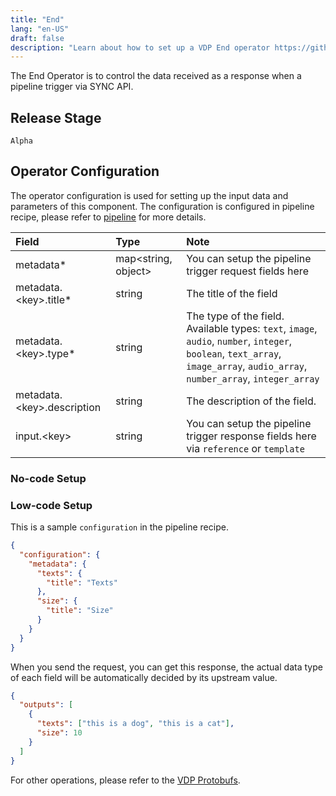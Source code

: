 ```yaml
---
title: "End"
lang: "en-US"
draft: false
description: "Learn about how to set up a VDP End operator https://github.com/instill-ai/vdp"
---
```


The End Operator is to control the data received as a response when a pipeline trigger via SYNC API.

## Release Stage

`Alpha`

## Operator Configuration

The operator configuration is used for setting up the input data and parameters of this component. The configuration is configured in pipeline recipe, please refer to [pipeline](../../core/concepts/pipeline) for more details.

| Field                        | Type                  | Note                                                                                                                                                                          |
| :--------------------------- | :-------------------- | :---------------------------------------------------------------------------------------------------------------------------------------------------------------------------- |
| metadata\*                   | map\<string, object\> | You can setup the pipeline trigger request fields here                                                                                                                        |
| metadata.\<key\>.title\*     | string                | The title of the field                                                                                                                                                        |
| metadata.\<key\>.type\*      | string                | The type of the field. Available types: `text`, `image`, `audio`, `number`, `integer`, `boolean`, `text_array`, `image_array`, `audio_array`, `number_array`, `integer_array` |
| metadata.\<key\>.description | string                | The description of the field.                                                                                                                                                 |
| input.\<key\>                | string                | You can setup the pipeline trigger response fields here via `reference` or `template`                                                                                         |

### No-code Setup

### Low-code Setup

This is a sample `configuration` in the pipeline recipe.

```json
{
  "configuration": {
    "metadata": {
      "texts": {
        "title": "Texts"
      },
      "size": {
        "title": "Size"
      }
    }
  }
}
```

When you send the request, you can get this response, the actual data type of each field will be automatically decided by its upstream value.

```json
{
  "outputs": [
    {
      "texts": ["this is a dog", "this is a cat"],
      "size": 10
    }
  ]
}
```

For other operations, please refer to the [VDP Protobufs](https://buf.build/instill-ai/protobufs).
